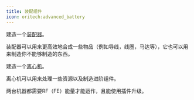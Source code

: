 ```yaml
---
title: 装配组件
icon: oritech:advanced_battery
---
```


建造一个[装配器](../processing/assembler)。

装配器可以用来更高效地合成一些物品（例如导线，线圈，马达等），它也可以用来制造你不能够制造的东西。

建造一个[离心机](../processing/centrifuge)。

离心机可以用来处理一些资源以及制造进阶组件。

两台机器都需要RF（FE）能量才能运作，且能使用插件升级。